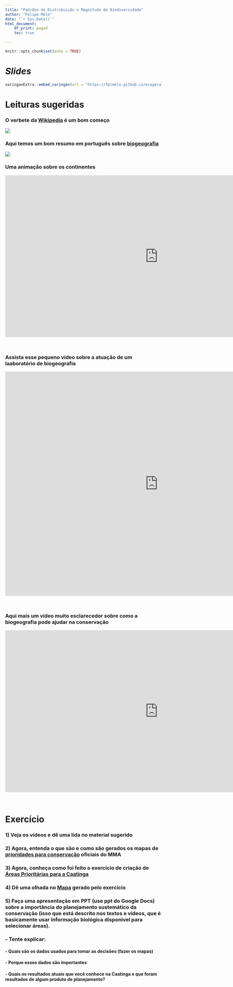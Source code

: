```yaml
---
title: "Padrões de Distribuição e Magnitude da Biodiversidade"
author: "Felipe Melo"
date: "`r Sys.Date()`"
html_document:
    df_print: paged
    toc: true
    
---
```


```r
knitr::opts_chunk$set(echo = TRUE)
```

# *Slides* 

```r
xaringanExtra::embed_xaringan(url = "https://fplmelo.github.io/ecogeral2/slides/aula2_magnitude.html#1", ratio = "16:9")

```

# Leituras sugeridas

### O verbete da [Wikipedia](https://pt.wikipedia.org/wiki/Biogeografia) é um bom começo

![](https://upload.wikimedia.org/wikipedia/commons/2/27/Biogeography.jpg)

### Aqui temos um bom resumo em português sobre [biogeografia](http://portal.virtual.ufpb.br/biologia/novo_site/Biblioteca/Livro_1/4-Fundamentos_de_Sistematica_e_Biogeografia.pdf)


![](https://media.giphy.com/media/Wt20MEHeDKkt9GsRXo/giphy.gif)

### Uma animação sobre os continentes


<iframe width="980" height="520" src="https://www.youtube.com/embed/BKGv740PwB0" title="YouTube video player" frameborder="0" allow="accelerometer; autoplay; clipboard-write; encrypted-media; gyroscope; picture-in-picture" allowfullscreen></iframe>

<br>

### Assista esse pequeno vídeo sobre a atuação de um laaboratório de biogeografia


<iframe width="980" height="720" src="https://www.youtube.com/embed/BiG7UqaMIYQ" title="YouTube video player" frameborder="0" allow="accelerometer; autoplay; clipboard-write; encrypted-media; gyroscope; picture-in-picture" allowfullscreen></iframe>

<br>

### Aqui mais um vídeo **muito** esclarecedor sobre como a biogeografia pode ajudar na conservação


<iframe width="980" height="520" src="https://www.youtube.com/embed/s3gsP5HzwdI" title="YouTube video player" frameborder="0" allow="accelerometer; autoplay; clipboard-write; encrypted-media; gyroscope; picture-in-picture" allowfullscreen></iframe>

<br>

# Exercício

### 1) Veja os vídeos e dê uma lida no material sugerido

### 2) Agora, entenda o que são e como são gerados os mapas de [**prioridades para conservação**](http://areasprioritarias.mma.gov.br/metodologia) oficiais do MMA

### 3) Agora, conheça como foi feito o exercício de criação de [Áreas Prioritárias para a Caatinga](http://cienciaecultura.bvs.br/scielo.php?script=sci_arttext&pid=S0009-67252018000400013)

### 4) Dê uma olhada no [Mapa](http://areasprioritarias.mma.gov.br/images/mapas/mapaBioamas/Caatinga.bmp) gerado pelo exercício

### 5) Faça uma apresentação em PPT (use ppt do Google Docs) sobre a importância do planejamento sustemático da conservação (isso que está descrito nos textos e vídeos, que é basicamente usar informação biológica disponível para selecionar áreas). 
### - Tente explicar:
#### - Quais são os dados usados para tomar as decisões (fazer os mapas)
#### - Porque esses dados são importantes
#### - Quais os resultados atuais que você conhece na Caatinga e que foram resultados de algum produto de planejamento?
